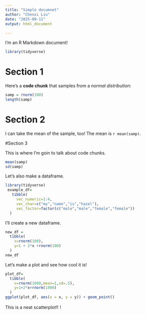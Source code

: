 ```yaml
---
title: "Simple documnet"
author: "Chenxi Liu"
date: "2025-09-11"
output: html_document
    
---
```


I'm an R Markdown document! 

```r
library(tidyverse)
```

# Section 1

Here's a **code chunk** that samples from 
a _normal distribution_:

```r
samp = rnorm(100)
length(samp)
```

# Section 2

I can take the mean of the sample, too!
The mean is `r mean(samp)`.

#Section 3

This is where I'm goin to talk about code chunks.

```r
mean(samp)
sd(samp)
```

Let's also make a dataframe.

```r
library(tidyverse)
 example_df=
   tibble(
     vec_numeric=1:4,
     vec_char=c("my","name","is","hazel"),
     vec_factor=factor(c("male","male","female","female"))
  )
```

I'll create a new dataframe.

```r
new_df =
  tibble(
    x=rnorm(100),
    y=1 + 2*x +rnorm(100)
  )
new_df
```

Let's make a plot  and see how cool it is!

```r
plot_df=
  tibble(
    x=rnorm(1000,mean=1,sd=.5),
    y=1+2*x+rnorm(1000)
  )
ggplot(plot_df, aes(x = x, y = y)) + geom_point()
```

This is a neat scatterplot!!！

